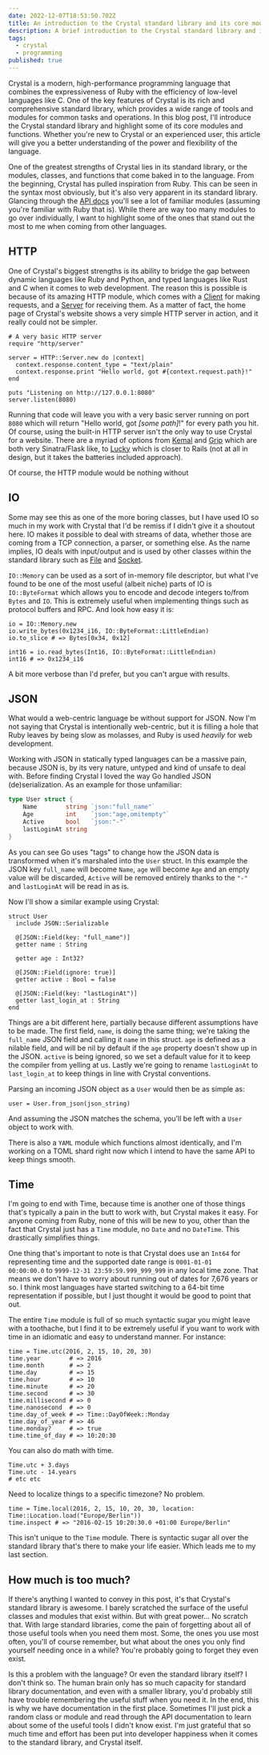 ```yaml
---
date: 2022-12-07T18:53:50.702Z
title: An introduction to the Crystal standard library and its core modules
description: A brief introduction to the Crystal standard library and its core modules for those new to the language
tags:
  - crystal
  - programming
published: true
---
```


Crystal is a modern, high-performance programming language that combines the expressiveness of Ruby with the efficiency of low-level languages like C. One of the key features of Crystal is its rich and comprehensive standard library, which provides a wide range of tools and modules for common tasks and operations. In this blog post, I'll introduce the Crystal standard library and highlight some of its core modules and functions. Whether you're new to Crystal or an experienced user, this article will give you a better understanding of the power and flexibility of the language.

One of the greatest strengths of Crystal lies in its standard library, or the modules, classes, and functions that come baked in to the language. From the beginning, Crystal has pulled inspiration from Ruby. This can be seen in the syntax most obviously, but it's also very apparent in its standard library. Glancing through the [API docs](https://crystal-lang.org/api) you'll see a lot of familiar modules (assuming you're familiar with Ruby that is). While there are way too many modules to go over individually, I want to highlight some of the ones that stand out the most to me when coming from other languages.

## HTTP

One of Crystal's biggest strengths is its ability to bridge the gap between dynamic languages like Ruby and Python, and typed languages like Rust and C when it comes to web development. The reason this is possible is because of its amazing HTTP module, which comes with a [Client](https://crystal-lang.org/api/1.6.2/HTTP/Client.html) for making requests, and a [Server](https://crystal-lang.org/api/1.6.2/HTTP/Server.html) for receiving them. As a matter of fact, the home page of Crystal's website shows a very simple HTTP server in action, and it really could not be simpler.

```crystal
# A very basic HTTP server
require "http/server"

server = HTTP::Server.new do |context|
  context.response.content_type = "text/plain"
  context.response.print "Hello world, got #{context.request.path}!"
end

puts "Listening on http://127.0.0.1:8080"
server.listen(8080)
```

Running that code will leave you with a very basic server running on port `8080` which will return "Hello world, got _\[some path\]_!" for every path you hit. Of course, using the built-in HTTP server isn't the only way to use Crystal for a website. There are a myriad of options from [Kemal](<(https://kemalcr.com/)>) and [Grip](https://github.com/grip-framework/grip) which are both very Sinatra/Flask like, to [Lucky](https://luckyframework.org/) which is closer to Rails (not at all in design, but it takes the batteries included approach).

Of course, the HTTP module would be nothing without

## IO

Some may see this as one of the more boring classes, but I have used IO so much in my work with Crystal that I'd be remiss if I didn't give it a shoutout here. IO makes it possible to deal with streams of data, whether those are coming from a TCP connection, a parser, or something else. As the name implies, IO deals with input/output and is used by other classes within the standard library such as [File](https://crystal-lang.org/api/1.6.2/File.html) and [Socket](https://crystal-lang.org/api/1.6.2/Socket.html).

`IO::Memory` can be used as a sort of in-memory file descriptor, but what I've found to be one of the most useful (albeit niche) parts of IO is `IO::ByteFormat` which allows you to encode and decode integers to/from `Bytes` and `IO`. This is extremely useful when implementing things such as protocol buffers and RPC. And look how easy it is:

```crystal
io = IO::Memory.new
io.write_bytes(0x1234_i16, IO::ByteFormat::LittleEndian)
io.to_slice # => Bytes[0x34, 0x12]

int16 = io.read_bytes(Int16, IO::ByteFormat::LittleEndian)
int16 # => 0x1234_i16
```

A bit more verbose than I'd prefer, but you can't argue with results.

## JSON

What would a web-centric language be without support for JSON. Now I'm not saying that Crystal is intentionally web-centric, but it is filling a hole that Ruby leaves by being slow as molasses, and Ruby is used _heavily_ for web development.

Working with JSON in statically typed languages can be a massive pain, because JSON is, by its very nature, untyped and kind of unsafe to deal with. Before finding Crystal I loved the way Go handled JSON (de)serialization. As an example for those unfamiliar:

```go
type User struct {
    Name        string `json:"full_name"`
    Age         int    `json:"age,omitempty"`
    Active      bool   `json:"-"`
    lastLoginAt string
}
```

As you can see Go uses "tags" to change how the JSON data is transformed when it's marshaled into the `User` struct. In this example the JSON key `full_name` will become `Name`, `age` will become `Age` and an empty value will be discarded, `Active` will be removed entirely thanks to the `"-"` and `lastLoginAt` will be read in as is.

Now I'll show a similar example using Crystal:

```crystal
struct User
  include JSON::Serializable

  @[JSON::Field(key: "full_name")]
  getter name : String

  getter age : Int32?

  @[JSON::Field(ignore: true)]
  getter active : Bool = false

  @[JSON::Field(key: "lastLoginAt")]
  getter last_login_at : String
end
```

Things are a bit different here, partially because different assumptions have to be made. The first field, `name`, is doing the same thing; we're taking the `full_name` JSON field and calling it `name` in this struct. `age` is defined as a nilable field, and will be nil by default if the `age` property doesn't show up in the JSON. `active` is being ignored, so we set a default value for it to keep the compiler from yelling at us. Lastly we're going to rename `lastLoginAt` to `last_login_at` to keep things in line with Crystal conventions.

Parsing an incoming JSON object as a `User` would then be as simple as:

```crystal
user = User.from_json(json_string)
```

And assuming the JSON matches the schema, you'll be left with a `User` object to work with.

There is also a `YAML` module which functions almost identically, and I'm working on a TOML shard right now which I intend to have the same API to keep things smooth.

## Time

I'm going to end with Time, because time is another one of those things that's typically a pain in the butt to work with, but Crystal makes it easy. For anyone coming from Ruby, none of this will be new to you, other than the fact that Crystal just has a `Time` module, no `Date` and no `DateTime`. This drastically simplifies things.

One thing that's important to note is that Crystal does use an `Int64` for representing time and the supported date range is `0001-01-01 00:00:00.0` to `9999-12-31 23:59:59.999_999_999` in any local time zone. That means we don't have to worry about running out of dates for 7,676 years or so. I think most languages have started switching to a 64-bit time representation if possible, but I just thought it would be good to point that out.

The entire `Time` module is full of so much syntactic sugar you might leave with a toothache, but I find it to be extremely useful if you want to work with time in an idiomatic and easy to understand manner. For instance:

```crystal
time = Time.utc(2016, 2, 15, 10, 20, 30)
time.year        # => 2016
time.month       # => 2
time.day         # => 15
time.hour        # => 10
time.minute      # => 20
time.second      # => 30
time.millisecond # => 0
time.nanosecond  # => 0
time.day_of_week # => Time::DayOfWeek::Monday
time.day_of_year # => 46
time.monday?     # => true
time.time_of_day # => 10:20:30
```

You can also do math with time.

```crystal
Time.utc + 3.days
Time.utc - 14.years
# etc etc
```

Need to localize things to a specific timezone? No problem.

```crystal
time = Time.local(2016, 2, 15, 10, 20, 30, location: Time::Location.load("Europe/Berlin"))
time.inspect # => "2016-02-15 10:20:30.0 +01:00 Europe/Berlin"
```

This isn't unique to the `Time` module. There is syntactic sugar all over the standard library that's there to make your life easier. Which leads me to my last section.

## How much is too much?

If there's anything I wanted to convey in this post, it's that Crystal's standard library is awesome. I barely scratched the surface of the useful classes and modules that exist within. But with great power... No scratch that. With large standard libraries, come the pain of forgetting about all of those useful tools when you need them most. Some, the ones you use most often, you'll of course remember, but what about the ones you only find yourself needing once in a while? You're probably going to forget they even exist.

Is this a problem with the language? Or even the standard library itself? I don't think so. The human brain only has so much capacity for standard library documentation, and even with a smaller library, you'd probably still have trouble remembering the useful stuff when you need it. In the end, this is why we have documentation in the first place. Sometimes I'll just pick a random class or module and read through the API documentation to learn about some of the useful tools I didn't know exist. I'm just grateful that so much time and effort has been put into developer happiness when it comes to the standard library, and Crystal itself.
